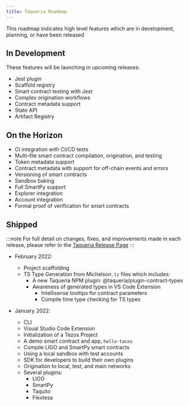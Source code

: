```yaml
---
title: Taqueria Roadmap
---
```


 This roadmap indicates high level features which are in development, planning, or have been released

## In Development

These features will be launching in upcoming releases:
- Jest plugin
- Scaffold registry
- Smart contract testing with Jest
- Complex origination workflows 
- Contract metadata support
- State API
- Artifact Registry

## On the Horizon
- CI integration with CI/CD tests
- Multi-file smart contract compilation, origination, and testing
- Token metadata support
- Contract metadata with support for off-chain events and errors
- Versioning of smart contracts
- Sandbox baking
- Full SmartPy support
- Explorer integration
- Account integration
- Formal proof of verification for smart contracts

## Shipped

:::note
For full detail on changes, fixes, and improvements made in each release, please refer to the [Taqueria Release Page](https://github.com/ecadlabs/taqueria/releases)
:::

- February 2022:
  - Project scaffolding
  - TS Type Generation from Michelson`.tz` files which includes:
    - A new Taqueria NPM plugin: @taqueria/plugin-contract-types
    - Awareness of generated types in VS Code Extension
      - Intellisense tooltips for contract parameters
      - Compile time type checking for TS types 


- January 2022:
  - CLI
  - Visual Studio Code Extension
  - Initialization of a Tezos Project
  - A demo smart contract and app, `hello-tacos`
  - Compile LIGO and SmartPy smart contracts
  - Using a local sandbox with test accounts
  - SDK for developers to build their own plugins
  - Origination to local, test, and main networks
  - Several plugins:
    - LIGO
    - SmartPy
    - Taquito
    - Flextesa

